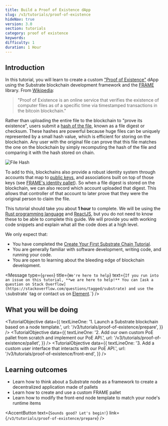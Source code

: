 ```yaml
---
title: Build a Proof of Existence dApp
slug: /v3/tutorials/proof-of-existence
hideNav: true
version: 3.0 
section: tutorials
category: proof of existence
keywords:
difficulty: 1
duration: 1 Hour
---
```


## Introduction

In this tutorial, you will learn to create a custom
["Proof of Existence"](https://en.wikipedia.org/wiki/Proof_of_Existence) dApp using the Substrate
blockchain development framework and the [FRAME](/v3/docs/runtime/frame) library. From
[Wikipedia](https://en.wikipedia.org/wiki/Proof_of_Existence):

> "Proof of Existence is an online service that verifies the existence of computer files as of a
> specific time via timestamped transactions in the bitcoin blockchain."

Rather than uploading the entire file to the blockchain to "prove its existence", users submit a
[hash of the file](https://en.wikipedia.org/wiki/File_verification), known as a file digest or
checksum. These hashes are powerful because huge files can be uniquely represented by a small hash
value, which is efficient for storing on the blockchain. Any user with the original file can prove
that this file matches the one on the blockchain by simply recomputing the hash of the file and
comparing it with the hash stored on chain.

![File Hash](../../../../src/images/tutorials/02-proof-of-existence/file-hash.png)

To add to this, blockchains also provide a robust identity system through accounts that map to
[public keys](https://en.wikipedia.org/wiki/Public-key_cryptography), and associations built on
top of those keys (see [FRAME's identity pallet](https://github.com/paritytech/substrate/tree/v3.0.0/frame/identity)).
So when a file digest is stored on the blockchain, we can also record which account uploaded that digest.
This allows that controller of that account to later prove that they were the original person to claim the file.

This tutorial should take you about **1 hour** to complete. We will be using the
[Rust programming language](https://www.rust-lang.org/) and [ReactJS](https://reactjs.org/), but you
do not need to know these to be able to complete this guide. We will provide you with working code
snippets and explain what all the code does at a high level.

We only expect that:

- You have completed the
  [Create Your First Substrate Chain Tutorial](../../tutorials/create-your-first-substrate-chain).
- You are generally familiar with software development, writing code, and running your code.
- You are open to learning about the bleeding edge of blockchain development.

<Message
  type={`green`}
  title={`We're here to help`}
  text={`If you run into an issue on this tutorial, **we are here to help!** You can
  [ask a question on Stack Overflow](https://stackoverflow.com/questions/tagged/substrate) and use the
  \`substrate\` tag or contact us on [Element](https://matrix.to/#/#substrate-technical:matrix.org).`}
/>

## What you will be doing

<TutorialObjective
  data={{
    textLineOne:
      '1. Launch a Substrate blockchain based on a node template.',
    url: '/v3/tutorials/proof-of-existence/prepare',
  }}
/>
<TutorialObjective
  data={{
    textLineOne:
      '2. Add our own custom PoE pallet from scratch and implement our PoE API.',
    url: '/v3/tutorials/proof-of-existence/pallet',
  }}
/>
<TutorialObjective
  data={{
    textLineOne:
      '3. Add a custom user interface that interacts with our PoE API.',
    url: '/v3/tutorials/proof-of-existence/front-end',
  }}
/>

## Learning outcomes
- Learn how to think about a Substrate node as a framework to create a decentralized application made of pallets
- Learn how to create and use a custom FRAME pallet 
- Learn how to modify the front-end node template to match your node's runtime items

<AccentButton text={`Sounds good? Let's begin!`} link={`/v3/tutorials/proof-of-existence/prepare`} />